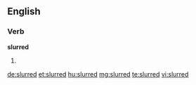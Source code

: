 ==English==

===Verb===
'''slurred'''

# {{past of|slur}}

[[de:slurred]]
[[et:slurred]]
[[hu:slurred]]
[[mg:slurred]]
[[te:slurred]]
[[vi:slurred]]